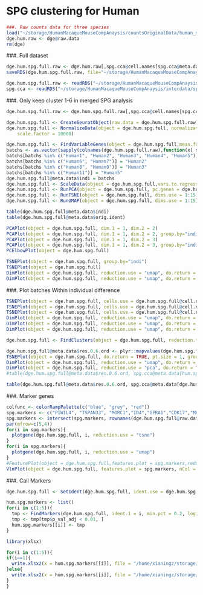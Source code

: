 # SPG clustering for Human

```r
###. Raw counts data for three species
load("~/storage/HumanMacaqueMouseCompAnaysis/countsOriginalData/human_merged1235_20cpg15upg.robj")
dge.hum.raw <- dge@raw.data
rm(dge)
```

###. Full dataset
```r
dge.hum.spg.full.raw <- dge.hum.raw[,spg.cca@cell.names[spg.cca@meta.data$species=="Human"]]
saveRDS(dge.hum.spg.full.raw, file="~/storage/HumanMacaqueMouseCompAnaysis/interdata/dge.hum.spg.full.raw.rds")
```

```r
dge.hum.spg.full.raw <- readRDS("~/storage/HumanMacaqueMouseCompAnaysis/interdata/dge.hum.spg.full.raw.rds")
spg.cca <- readRDS("~/storage/HumanMacaqueMouseCompAnaysis/interdata/spg.cca.rds")
```

###. Only keep cluster 1-6 in merged SPG analysis
```r
dge.hum.spg.full.raw <- dge.hum.spg.full.raw[,spg.cca@cell.names[spg.cca@meta.data$species=="Human" & spg.cca@meta.data$res.0.6.ord %in% c(1:6)]]
```

```r
dge.hum.spg.full <- CreateSeuratObject(raw.data = dge.hum.spg.full.raw)
dge.hum.spg.full <- NormalizeData(object = dge.hum.spg.full, normalization.method = "LogNormalize", 
    scale.factor = 10000)
```

```r
dge.hum.spg.full <- FindVariableGenes(object = dge.hum.spg.full,mean.function = ExpMean, dispersion.function = LogVMR, x.low.cutoff = 0.0125, y.cutoff = 1, x.high.cutoff = 3)
batchs <- as.vector(sapply(colnames(dge.hum.spg.full.raw),function(x) strsplit(x,'_')[[1]][1]))
batchs[batchs %in% c("Human1", "Human2", "Human3", "Human4", "Human5")] = "Human1"
batchs[batchs %in% c("Human6", "Human7")] = "Human2"
batchs[batchs %in% c("Human8", "Human9")] = "Human3"
batchs[batchs %in% c("Human11")] = "Human5"
dge.hum.spg.full@meta.data$indi = batchs
dge.hum.spg.full <- ScaleData(object = dge.hum.spg.full,vars.to.regress = c("nUMI"))
dge.hum.spg.full <- RunPCA(object = dge.hum.spg.full, pc.genes = dge.hum.spg.full@var.genes)
dge.hum.spg.full <- RunTSNE(object = dge.hum.spg.full, dims.use = 1:15)
dge.hum.spg.full <- RunUMAP(object = dge.hum.spg.full, dims.use = 1:15)
```

```r
table(dge.hum.spg.full@meta.data$indi)
table(dge.hum.spg.full@meta.data$orig.ident)
```


```r
PCAPlot(object = dge.hum.spg.full, dim.1 = 1, dim.2 = 2)
PCAPlot(object = dge.hum.spg.full, dim.1 = 1, dim.2 = 2, group.by="indi")
PCAPlot(object = dge.hum.spg.full, dim.1 = 1, dim.2 = 3)
PCAPlot(object = dge.hum.spg.full, dim.1 = 1, dim.2 = 3, group.by="indi")
PCElbowPlot(object = dge.hum.spg.full)
```

```r
TSNEPlot(object = dge.hum.spg.full, group.by="indi")
TSNEPlot(object = dge.hum.spg.full)
DimPlot(object = dge.hum.spg.full, reduction.use = "umap", do.return = TRUE)
DimPlot(object = dge.hum.spg.full, reduction.use = "umap", do.return = TRUE, group.by="indi")
```

###. Plot batches
Within individual difference
```r
TSNEPlot(object = dge.hum.spg.full, cells.use = dge.hum.spg.full@cell.names[dge.hum.spg.full@meta.data$indi=="Human1"])
TSNEPlot(object = dge.hum.spg.full, cells.use = dge.hum.spg.full@cell.names[dge.hum.spg.full@meta.data$indi=="Human2"])
TSNEPlot(object = dge.hum.spg.full, cells.use = dge.hum.spg.full@cell.names[dge.hum.spg.full@meta.data$indi=="Human3"])
DimPlot(object = dge.hum.spg.full, reduction.use = "umap", do.return = TRUE, cells.use = dge.hum.spg.full@cell.names[dge.hum.spg.full@meta.data$indi=="Human1"])
DimPlot(object = dge.hum.spg.full, reduction.use = "umap", do.return = TRUE, cells.use = dge.hum.spg.full@cell.names[dge.hum.spg.full@meta.data$indi=="Human2"])
DimPlot(object = dge.hum.spg.full, reduction.use = "umap", do.return = TRUE, cells.use = dge.hum.spg.full@cell.names[dge.hum.spg.full@meta.data$indi=="Human3"])
```

```r
dge.hum.spg.full <- FindClusters(object = dge.hum.spg.full, reduction.type = "pca", dims.use = 1:20, save.SNN = TRUE, resolution = 0.6)
```

```r
dge.hum.spg.full@meta.data$res.0.6.ord <- plyr::mapvalues(dge.hum.spg.full@meta.data$res.0.6, c(3,0,1,2,4),c(1,2,3,4,5))
TSNEPlot(object = dge.hum.spg.full, do.return = TRUE, pt.size = 1, group.by = "res.0.6.ord")
DimPlot(object = dge.hum.spg.full, reduction.use = "umap", do.return = TRUE, group.by="res.0.6.ord")
DimPlot(object = dge.hum.spg.full, reduction.use = "pca", do.return = TRUE, group.by="res.0.6.ord")
#table(dge.hum.spg.full@meta.data$res.0.6.ord, spg.cca@meta.data[hum.spg.cca@cell.names,]$res.0.6.ord)
```





```r
table(dge.hum.spg.full@meta.data$res.0.6.ord, spg.cca@meta.data[dge.hum.spg.full@cell.names,]$res.0.6.ord)
```


###. Marker genes
```r
colfunc <- colorRampPalette(c("blue", "grey", "red"))
spg.markers <- c("PIWIL4", "TSPAN33", "MORC1","ID4","GFRA1","CDK17","MKI67","DMRT1","DMRTB1","SOLH2H","ZBTB16","TCF3","ZCWPW1","STRA8", "L1TD1","UCHL1","TEX101","SYCP2","MEIOB","LY6K", "HORMAD1")
spg.markers <- intersect(spg.markers, rownames(dge.hum.spg.full@raw.data))
par(mfrow=c(5,4))
for(i in spg.markers){
  plotgene(dge.hum.spg.full, i, reduction.use = "tsne")
}
for(i in spg.markers){
  plotgene(dge.hum.spg.full, i, reduction.use = "umap")
}
#FeaturePlot(object = dge.hum.spg.full,features.plot = spg.markers,reduction.use = "tsne",pt.size = 0.5,nCol = 4)
VlnPlot(object = dge.hum.spg.full, features.plot = spg.markers, nCol = 4,group.by = "res.0.6.ord",point.size.use=0)
```

###. Call Markers

```r
dge.hum.spg.full <- SetIdent(dge.hum.spg.full, ident.use = dge.hum.spg.full@meta.data$res.0.6.ord)
```

```r
hum.spg.markers <- list()
for(i in c(1:5)){
  tmp <- FindMarkers(dge.hum.spg.full, ident.1 = i, min.pct = 0.2, logfc.threshold = 0.7,only.pos = TRUE)
  tmp <- tmp[tmp$p_val_adj < 0.01, ]
  hum.spg.markers[[i]] <- tmp
}
```

```r
library(xlsx)
```


```r
for(i in c(1:5)){
if(i==1){
  write.xlsx2(x = hum.spg.markers[[i]], file = "/home/xianingz/storage/HumanMacaqueMouseCompAnaysis/interdata/SPG_markers/Hum_SPG_5Clusters_Markers.xlsx", sheetName = paste0("Cluster", i), col.names = TRUE, row.names = TRUE, append = FALSE)
}else{
  write.xlsx2(x = hum.spg.markers[[i]], file = "/home/xianingz/storage/HumanMacaqueMouseCompAnaysis/interdata/SPG_markers/Hum_SPG_5Clusters_Markers.xlsx", sheetName = paste0("Cluster", i), col.names = TRUE, row.names = TRUE, append = TRUE)
}
}
```



